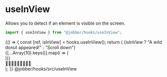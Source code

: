 
<Meta title="Hooks/useInView" />

# useInView

Allows you to detect if an element is visible on the screen.

```ts
import { useInView } from "@jobber/hooks/useInView";
```

<Canvas>
  <Story name="useInView">
    {() => {
      const [ref, isInView] = hooks.useInView();
      return (
        <Content>
          <Text>{isInView ? "A wild donut appeared!" : "Scroll down"}</Text>
          <div style={{ height: 200, overflow: "auto" }}>
            <Content spacing="small">
              {[...Array(10).keys()].map(i => (
                <div
                  key={i}
                  style={{
                    height: "var(--space-larger)",
                    background: "var(--color-grey--lighter)",
                  }}
                />
              ))}
              <div ref={ref}>
                <Text size="large">🍩🍩🍩🍩🍩🍩🍩🍩🍩</Text>
              </div>
            </Content>
          </div>
        </Content>
      );
    }}
  </Story>
</Canvas>

<ArgsTable of={hooks.useInView} />
@jobber/hooks/src/useInView
